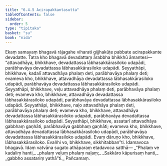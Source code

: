 ```yaml
---
title: "6.4.5 Acirapakkantasutta"
tableOfContents: false
sidebar:
  order: 5
type: "tipitaka"
basket: "su"
book: "nida"
---
```



<DynamicBreadcrumb />

<Division number="184" book="nida">

<Paragraph number="1092" book="nida">
Ekaṃ samayaṃ bhagavā rājagahe viharati gijjhakūṭe pabbate acirapakkante devadatte. Tatra kho bhagavā devadattaṃ ārabbha bhikkhū āmantesi—  “attavadhāya, bhikkhave, devadattassa lābhasakkārasiloko udapādi, parābhavāya devadattassa lābhasakkārasiloko udapādi.
</Paragraph>

<Paragraph number="1093" book="nida">
Seyyathāpi, bhikkhave, kadalī attavadhāya phalaṃ deti, parābhavāya phalaṃ deti; evameva kho, bhikkhave, attavadhāya devadattassa lābhasakkārasiloko udapādi, parābhavāya devadattassa lābhasakkārasiloko udapādi.
</Paragraph>

<Paragraph number="1094" book="nida">
Seyyathāpi, bhikkhave, veḷu attavadhāya phalaṃ deti, parābhavāya phalaṃ deti; evameva kho, bhikkhave, attavadhāya devadattassa lābhasakkārasiloko udapādi, parābhavāya devadattassa lābhasakkārasiloko udapādi.
</Paragraph>

<Paragraph number="1095" book="nida">
Seyyathāpi, bhikkhave, naḷo attavadhāya phalaṃ deti, parābhavāya phalaṃ deti; evameva kho, bhikkhave, attavadhāya devadattassa lābhasakkārasiloko udapādi, parābhavāya devadattassa lābhasakkārasiloko udapādi.
</Paragraph>

<Paragraph number="1096" book="nida">
Seyyathāpi, bhikkhave, assatarī attavadhāya gabbhaṃ gaṇhāti, parābhavāya gabbhaṃ gaṇhāti; evameva kho, bhikkhave, attavadhāya devadattassa lābhasakkārasiloko udapādi, parābhavāya devadattassa lābhasakkārasiloko udapādi. Evaṃ dāruṇo kho, bhikkhave, lābhasakkārasiloko. Evañhi vo, bhikkhave, sikkhitabban”ti.
</Paragraph>

<Paragraph number="1097" book="nida">
Idamavoca bhagavā. Idaṃ vatvāna sugato athāparaṃ etadavoca satthā—
</Paragraph>

<Paragraph number="1098" type="verses" book="nida">
_“Phalaṃ ve kadaliṃ hanti,_  
_phalaṃ veḷuṃ phalaṃ naḷaṃ;_  
_Sakkāro kāpurisaṃ hanti,_  
_gabbho assatariṃ yathā”ti._  


</Paragraph>
</Division>

<Paragraph number="1099" type="center" book="nida">
Pañcamaṃ.
</Paragraph>